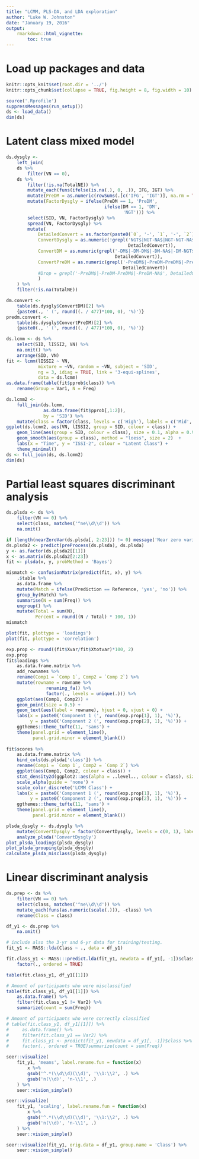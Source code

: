 ```yaml
---
title: "LCMM, PLS-DA, and LDA exploration"
author: "Luke W. Johnston"
date: "January 19, 2016"
output: 
    rmarkdown::html_vignette:
        toc: true
---
```


# Load up packages and data

```r
knitr::opts_knit$set(root.dir = '../')
knitr::opts_chunk$set(collapse = TRUE, fig.height = 8, fig.width = 10)
```

```r
source('.Rprofile')
suppressMessages(run_setup())
ds <- load_data()
dim(ds)
```

# Latent class mixed model

```r
ds.dysgly <-
    left_join(
    ds %>%
        filter(VN == 0),
    ds %>%
        filter(!is.na(TotalNE)) %>%
        mutate_each(funs(ifelse(is.na(.), 0, .)), IFG, IGT) %>%
        mutate(PreDM = as.numeric(rowSums(.[c('IFG', 'IGT')], na.rm = TRUE))) %>%
        mutate(FactorDysgly = ifelse(PreDM == 1, 'PreDM',
                                     ifelse(DM == 1, 'DM',
                                            'NGT'))) %>%
        select(SID, VN, FactorDysgly) %>%
        spread(VN, FactorDysgly) %>%
        mutate(
            DetailedConvert = as.factor(paste0(`0`, '-', `1`, '-', `2`)),
            ConvertDysgly = as.numeric(!grepl('NGT$|NGT-NA$|NGT-NGT-NA$|NGT-NA-NA$',
                                              DetailedConvert)), 
            ConvertDM = as.numeric(grepl('-DM$|-DM-DM$|-DM-NA$|-DM-NGT$',
                                         DetailedConvert)),
            ConvertPreDM = as.numeric(grepl('-PreDM$|-PreDM-PreDM$|-PreDM-NA$',
                                            DetailedConvert))
            #Drop = grepl('-PreDM$|-PreDM-PreDM$|-PreDM-NA$', DetailedConvert)
            )
    ) %>%
    filter(!is.na(TotalNE))

dm.convert <- 
    table(ds.dysgly$ConvertDM)[2] %>% 
    {paste0(., ' (', round((. / 477)*100, 0), '%)')}
predm.convert <- 
    table(ds.dysgly$ConvertPreDM)[2] %>% 
    {paste0(., ' (', round((. / 477)*100, 0), '%)')}
```


```r

ds.lcmm <- ds %>% 
    select(SID, lISSI2, VN) %>% 
    na.omit() %>% 
    arrange(SID, VN)
fit <- lcmm(lISSI2 ~ VN,
            mixture = ~VN, random = ~VN, subject = 'SID',
            ng = 3, idiag = TRUE, link = '3-equi-splines', 
            data = ds.lcmm)
as.data.frame(table(fit$pprob$class)) %>% 
    rename(Group = Var1, N = Freq)

ds.lcmm2 <- 
    full_join(ds.lcmm,
              as.data.frame(fit$pprob[,1:2]),
              by = 'SID') %>%
    mutate(class = factor(class, levels = c('High'), labels = c('Mid', 'High', 'Low')))
ggplot(ds.lcmm2, aes(VN, lISSI2, group = SID, colour = class)) +
    geom_line(aes(group = SID, colour = class), size = 0.1, alpha = 0.9) +
    geom_smooth(aes(group = class), method = "loess", size = 2)  +
    labs(x = "Time", y = "ISSI-2", colour = "Latent Class") +
    theme_minimal()
ds <- full_join(ds, ds.lcmm2)
dim(ds)
```

# Partial least squares discriminant analysis

```r
ds.plsda <- ds %>%
    filter(VN == 0) %>% 
    select(class, matches('^ne\\d\\d')) %>% 
    na.omit()

if (length(nearZeroVar(ds.plsda[, 2:23])) != 0) message('Near zero variance, check into it')
ds.plsda2 <- predict(preProcess(ds.plsda), ds.plsda)
y <- as.factor(ds.plsda2[[1]])
x <- as.matrix(ds.plsda2[2:23])
fit <- plsda(x, y, probMethod = 'Bayes')

mismatch <- confusionMatrix(predict(fit, x), y) %>% 
    .$table %>% 
    as.data.frame %>% 
    mutate(Match = ifelse(Prediction == Reference, 'yes', 'no')) %>% 
    group_by(Match) %>% 
    summarise(N = sum(Freq)) %>% 
    ungroup() %>% 
    mutate(Total = sum(N),
           Percent = round((N / Total) * 100, 1))
mismatch

plot(fit, plottype = 'loadings')
plot(fit, plottype = 'correlation')

exp.prop <- round((fit$Xvar/fit$Xtotvar)*100, 2)
exp.prop
fit$loadings %>% 
    as.data.frame.matrix %>% 
    add_rownames %>% 
    rename(Comp1 = `Comp 1`, Comp2 = `Comp 2`) %>% 
    mutate(rowname = rowname %>% 
               renaming_fa() %>% 
               factor(., levels = unique(.))) %>% 
    ggplot(aes(Comp1, Comp2)) +
    geom_point(size = 0.5) +
    geom_text(aes(label = rowname), hjust = 0, vjust = 0) +
    labs(x = paste0('Component 1 (', round(exp.prop[1], 1), '%)'), 
         y = paste0('Component 2 (', round(exp.prop[2], 1), '%)')) +
    ggthemes::theme_tufte(11, 'sans') +
    theme(panel.grid = element_line(),
          panel.grid.minor = element_blank())
        
fit$scores %>% 
    as.data.frame.matrix %>% 
    bind_cols(ds.plsda['class']) %>% 
    rename(Comp1 = `Comp 1`, Comp2 = `Comp 2`) %>% 
    ggplot(aes(Comp1, Comp2, colour = class)) +
    stat_density2d(ggplot2::aes(alpha = ..level.., colour = class), size = 2) +
    scale_alpha(guide = 'none') +
    scale_color_discrete('LCMM Class') +
    labs(x = paste0('Component 1 (', round(exp.prop[1], 1), '%)'), 
         y = paste0('Component 2 (', round(exp.prop[2], 1), '%)')) +
    ggthemes::theme_tufte(11, 'sans') +
    theme(panel.grid = element_line(),
          panel.grid.minor = element_blank())

```

```r
plsda_dysgly <- ds.dysgly %>% 
    mutate(ConvertDysgly = factor(ConvertDysgly, levels = c(0, 1), labels = c('No', 'Yes'))) %>% 
    analyze_plsda('ConvertDysgly')
plot_plsda_loadings(plsda_dysgly)
plot_plsda_grouping(plsda_dysgly)
calculate_plsda_misclass(plsda_dysgly)
```

# Linear discriminant analysis

```r
ds.prep <- ds %>%
    filter(VN == 0) %>%
    select(class, matches('^ne\\d\\d')) %>% 
    mutate_each(funs(as.numeric(scale(.))), -class) %>%
    rename(Class = class)

df_y1 <- ds.prep %>% 
    na.omit()

# include also the 3-yr and 6-yr data for training/testing.
fit_y1 <- MASS::lda(Class ~ ., data = df_y1)
```

```r
fit.class_y1 <- MASS:::predict.lda(fit_y1, newdata = df_y1[, -1])$class %>% 
    factor(., ordered = TRUE)

table(fit.class_y1, df_y1[[1]])

# Amount of participants who were misclassified
table(fit.class_y1, df_y1[[1]]) %>% 
    as.data.frame() %>% 
    filter(fit.class_y1 != Var2) %>% 
    summarize(count = sum(Freq))

# Amount of participants who were correctly classified
# table(fit.class_y1, df_y1[[1]]) %>% 
#     as.data.frame() %>% 
#     filter(fit.class_y1 == Var2) %>% 
#     fit.class_y1 <- predict(fit_y1, newdata = df_y1[, -1])$class %>% 
#     factor(., ordered = TRUE)summarize(count = sum(Freq))

```

```r
seer::visualize(
    fit_y1, 'means', label.rename.fun = function(x)
        x %>%
        gsub('^.*(\\d\\d)(\\d)', '\\1:\\2', .) %>%
        gsub('n(\\d)', 'n-\\1', .)
    ) %>% 
    seer::vision_simple()
```

```r
seer::visualize(
    fit_y1, 'scaling', label.rename.fun = function(x)
        x %>%
        gsub('^.*(\\d\\d)(\\d)', '\\1:\\2', .) %>%
        gsub('n(\\d)', 'n-\\1', .)
    ) %>% 
    seer::vision_simple()
```

```r
seer::visualize(fit_y1, orig.data = df_y1, group.name = 'Class') %>% 
    seer::vision_simple()
```
